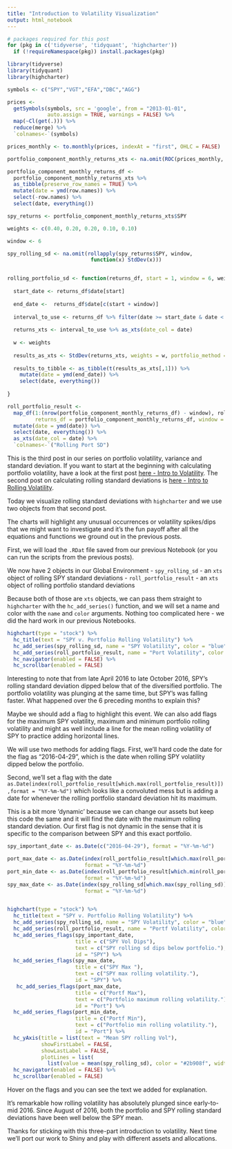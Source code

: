 ```yaml
---
title: "Introduction to Volatility Visualization"
output: html_notebook
---
```


```r
# packages required for this post
for (pkg in c('tidyverse', 'tidyquant', 'highcharter')) 
  if (!requireNamespace(pkg)) install.packages(pkg)

library(tidyverse)
library(tidyquant)
library(highcharter)

symbols <- c("SPY","VGT","EFA","DBC","AGG")

prices <- 
  getSymbols(symbols, src = 'google', from = "2013-01-01", 
             auto.assign = TRUE, warnings = FALSE) %>% 
  map(~Cl(get(.))) %>%
  reduce(merge) %>% 
  `colnames<-`(symbols)

prices_monthly <- to.monthly(prices, indexAt = "first", OHLC = FALSE)

portfolio_component_monthly_returns_xts <- na.omit(ROC(prices_monthly, 1, type = "continuous"))

portfolio_component_monthly_returns_df <- 
  portfolio_component_monthly_returns_xts %>% 
  as_tibble(preserve_row_names = TRUE) %>% 
  mutate(date = ymd(row.names)) %>% 
  select(-row.names) %>% 
  select(date, everything())

spy_returns <- portfolio_component_monthly_returns_xts$SPY

weights <- c(0.40, 0.20, 0.20, 0.10, 0.10)

window <- 6

spy_rolling_sd <- na.omit(rollapply(spy_returns$SPY, window, 
                           function(x) StdDev(x)))


rolling_portfolio_sd <- function(returns_df, start = 1, window = 6, weights){
 
  start_date <- returns_df$date[start]
  
  end_date <-  returns_df$date[c(start + window)]
  
  interval_to_use <- returns_df %>% filter(date >= start_date & date < end_date)
  
  returns_xts <- interval_to_use %>% as_xts(date_col = date) 
  
  w <- weights
  
  results_as_xts <- StdDev(returns_xts, weights = w, portfolio_method = "single")
  
  results_to_tibble <- as_tibble(t(results_as_xts[,1])) %>% 
    mutate(date = ymd(end_date)) %>% 
    select(date, everything()) 
  
}

roll_portfolio_result <-
  map_df(1:(nrow(portfolio_component_monthly_returns_df) - window), rolling_portfolio_sd, 
         returns_df = portfolio_component_monthly_returns_df, window = window, weights = weights) %>%
  mutate(date = ymd(date)) %>% 
  select(date, everything()) %>%
  as_xts(date_col = date) %>% 
  `colnames<-`("Rolling Port SD")

```

This is the third post in our series on portfolio volatility, variance and standard deviation. 
If you want to start at the beginning with calculating portfolio volatility, have a look at the first post [here - Intro to Volatility](https://rviews.rstudio.com/2017/07/12/introduction-to-volatility/). The second post on calculating rolling standard deviations is [here - Intro to Rolling Volatility](url). 

Today we visualize rolling standard deviations with `highcharter` and we use two objects from that second post.

The charts will highlight any unusual occurrences or volatility spikes/dips that we might want to investigate and  it's the fun payoff after all the equations and functions we ground out in the previous posts. 

First, we will load the `.RDat` file saved from our previous Notebook (or you can run the scripts from the previous posts). 

We now have 2 objects in our Global Environment
- `spy_rolling_sd` - an `xts` object of rolling SPY standard deviations
- `roll_portfolio_result` - an `xts` object of rolling portfolio standard deviations

Because both of those are `xts` objects, we can pass them straight to `highcharter` with the `hc_add_series()` function, and we will set a name and color with the `name` and `color` arguments. Nothing too complicated here - we did the hard work in our previous Notebooks. 

```r
highchart(type = "stock") %>%
  hc_title(text = "SPY v. Portfolio Rolling Volatility") %>%
  hc_add_series(spy_rolling_sd, name = "SPY Volatility", color = "blue") %>%
  hc_add_series(roll_portfolio_result, name = "Port Volatility", color = "green") %>%
  hc_navigator(enabled = FALSE) %>% 
  hc_scrollbar(enabled = FALSE)
```

Interesting to note that from late April 2016 to late October 2016, SPY's rolling standard deviation dipped below that of the diversified portfolio. The portfolio volatility was plunging at the same time, but SPY's was falling faster. What happened over the 6 preceding months to explain this?

Maybe we should add a flag to highlight this event. We can also add flags for the maximum SPY volatility, maximum and minimum portfolio rolling volatility and might as well include a line for the mean rolling volatility of SPY to practice adding horizontal lines. 

We will use two methods for adding flags. First, we'll hard code the date for the flag as "2016-04-29", which is the date when rolling SPY volatility dipped below the portfolio. 

Second, we'll set a flag with the date     
`as.Date(index(roll_portfolio_result[which.max(roll_portfolio_result)]),format = "%Y-%m-%d")` which looks like a convoluted mess but is adding a date for whenever the rolling portfolio standard deviation hit its maximum. 

This is a bit more 'dynamic' because we can change our assets but keep this code the same and it will find the date with the maximum rolling standard deviation. Our first flag is not dynamic in the sense that it is specific to the comparison between SPY and this exact portfolio. 

```r
spy_important_date <- as.Date(c("2016-04-29"), format = "%Y-%m-%d")

port_max_date <- as.Date(index(roll_portfolio_result[which.max(roll_portfolio_result)]),
                         format = "%Y-%m-%d")
port_min_date <- as.Date(index(roll_portfolio_result[which.min(roll_portfolio_result)]),
                         format = "%Y-%m-%d")
spy_max_date <- as.Date(index(spy_rolling_sd[which.max(spy_rolling_sd)]),
                         format = "%Y-%m-%d")


highchart(type = "stock") %>%
  hc_title(text = "SPY v. Portfolio Rolling Volatility") %>%
  hc_add_series(spy_rolling_sd, name = "SPY Volatility", color = "blue", id = "SPY") %>%
  hc_add_series(roll_portfolio_result, name = "Portf Volatility", color = "green", id = "Port") %>%
  hc_add_series_flags(spy_important_date,
                      title = c("SPY Vol Dips"), 
                      text = c("SPY rolling sd dips below portfolio."),
                      id = "SPY") %>%
  hc_add_series_flags(spy_max_date,
                      title = c("SPY Max "), 
                      text = c("SPY max rolling volatility."),
                      id = "SPY") %>%
   hc_add_series_flags(port_max_date,
                      title = c("Portf Max"), 
                      text = c("Portfolio maximum rolling volatility."),
                      id = "Port") %>%
  hc_add_series_flags(port_min_date,
                      title = c("Portf Min"), 
                      text = c("Portfolio min rolling volatility."),
                      id = "Port") %>%
  hc_yAxis(title = list(text = "Mean SPY rolling Vol"),
           showFirstLabel = FALSE,
           showLastLabel = FALSE,
           plotLines = list(
             list(value = mean(spy_rolling_sd), color = "#2b908f", width = 2)))  %>% 
  hc_navigator(enabled = FALSE) %>% 
  hc_scrollbar(enabled = FALSE)


```

Hover on the flags and you can see the text we added for explanation.

It's remarkable how rolling volatility has absolutely plunged since early-to-mid 2016. Since August of 2016, both the portfolio and SPY rolling standard deviations have been well below the SPY mean. 

Thanks for sticking with this three-part introduction to volatility. Next time we'll port our work to Shiny and play with different assets and allocations.
